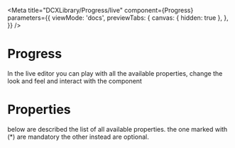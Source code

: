 
<Meta
  title="DCXLibrary/Progress/live"
  component={Progress}
  parameters={{
    viewMode: 'docs',
    previewTabs: {
      canvas: { hidden: true },
    },
  }}
/>

# Progress

In the live editor you can play with all the available properties, change the look and feel and interact with the component

<Canvas>
  <Story name="live">
    <ProgressLive />
  </Story>
</Canvas>

# Properties

below are described the list of all available properties. the one marked with (\*) are mandatory the other instead are optional.

<Props of={Progress} />
